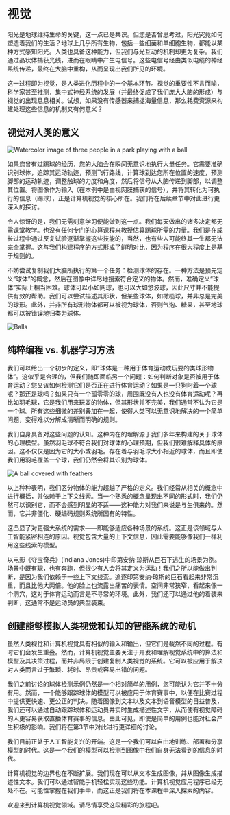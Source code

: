 # 视觉

阳光是地球维持生命的关键，这一点已是共识。但您是否曾思考过，阳光究竟如何塑造着我们的生活？地球上几乎所有生物，包括一些细菌和单细胞生物，都能以某种方式感知阳光。人类也具备这种能力，但我们与光互动的机制却更为复杂。我们通过晶状体捕获光线，进而在眼睛中产生电信号。这些电信号经由类似电缆的神经系统传递，最终在大脑中重构，从而呈现出我们所见的环境。

这一过程即为视觉，是人类进化历程中的一个基本环节。视觉的重要性不言而喻，科学家甚至推测，集中式神经系统的发展（并最终促成了我们庞大大脑的形成）与视觉的出现息息相关。试想，如果没有传感器来捕捉海量信息，那么耗费资源来构建处理这些信息的机制又有何意义？

## 视觉对人类的意义

<div class="flex justify-center">
    <img src="https://huggingface.co/datasets/hf-vision/course-assets/resolve/main/cropped_motivation.png" alt="Watercolor image of three people in a park playing with a ball">
</div>

如果您曾有过踢球的经历，您的大脑会在瞬间无意识地执行大量任务。它需要准确识别球体，追踪其运动轨迹，预测飞行路线，计算球到达您所在位置的速度，预测脚部的运动轨迹，调整触球的力度和角度，然后将信号从大脑传递到脚部，以调整其位置。将图像作为输入（在本例中是由视网膜捕获的信号），并将其转化为可执行的信息（踢球），正是计算机视觉的核心所在。我们将在后续章节中对此进行更深入的探讨。

令人惊讶的是，我们无需刻意学习便能做到这一点。我们每天做出的诸多决定都无需课堂教学。也没有任何专门的心算课程来教授估算踢球所需的力量。我们是在成长过程中通过反复试验逐渐掌握这些技能的，当然，也有些人可能终其一生都无法完全掌握。这与我们构建程序的方式形成了鲜明对比，因为程序在很大程度上是基于规则的。

不妨尝试复制我们大脑所执行的第一个任务：检测球体的存在。一种方法是预先定义“球体”的概念，然后在图像中详尽地搜索符合定义的物体。然而，准确定义“球体”实际上相当困难。球体可以小如网球，也可以大如悠波球，因此尺寸并不能提供有效的帮助。我们可以尝试描述其形状，但某些球体，如橄榄球，并非总是完美的球形。此外，并非所有球形物体都可以被视为球体，否则气泡、糖果，甚至地球都可以被错误地归类为球体。

<div class="flex justify-center">
    <img src="https://huggingface.co/datasets/hf-vision/course-assets/resolve/main/balls.png" alt="Balls">
</div>


## 纯粹编程 vs. 机器学习方法
我们可以给出一个初步的定义，即“球体是一种用于体育运动或玩耍的类球形物体”。这似乎是合理的，但我们随即面临另一个问题：如何判断对象是否被用于体育运动？您又该如何检测它们是否正在进行体育运动？如果是一只狗叼着一个球呢？那还是球吗？如果只有一个孤零零的球，周围既没有人也没有体育运动呢？再比如羽毛球，它是我们用来玩耍的物体，但其形状并不完美，我们通常不认为它是一个球。所有这些细微的差别叠加在一起，使得人类可以无意识地解决的一个简单问题，变得难以分解成清晰而明确的规则。

我们自身具备对这些问题的认知。这种内在的理解源于我们多年来构建的关于球体的心理模型。虽然羽毛球不符合我们对球体的心理预期，但我们很难解释具体的原因。这不仅仅是因为它的大小或羽毛。存在着与羽毛球大小相近的球体，而且即使我们用羽毛覆盖一个球，我们仍然会将其识别为球体。

<div class="flex justify-center">
    <img src="https://huggingface.co/datasets/hf-vision/course-assets/resolve/743a2a115b53f258c9e6bc7744534d9e03b8a124/motivation_04.png" alt="A ball covered with feathers">
</div>

以上种种表明，我们区分物体的能力超越了严格的定义。我们经常从相关的概念中进行概括，并依赖于上下文线索。当一个熟悉的概念呈现出不同的形式时，我们仍然可以识别它，而不会感到明显的不适——这种能力对我们来说是与生俱来的。然而，它并非僵化、硬编码规则系统所固有的特性。

这凸显了对更强大系统的需求——即能够适应各种场景的系统。这正是该领域与人工智能紧密相连的原因。视觉包含大量的上下文信息，因此需要能够像我们一样利用这些线索的模型。

以电影《夺宝奇兵》(Indiana Jones)中印第安纳·琼斯从巨石下逃生的场景为例。场景中既有球，也有奔跑，但很少有人会将其定义为运动！我们之所以能做出判断，是因为我们依赖于一些上下文线索。追逐印第安纳·琼斯的巨石看起来非常沉重，而且比他大两倍。他的脸上也流露出痛苦的表情。空间非常狭窄，看起来像一个洞穴，这对于体育运动而言是不寻常的环境。此外，我们还可以通过他的着装来判断，这通常不是运动员的典型装束。

## 创建能够模拟人类视觉和认知的智能系统的动机

虽然人类视觉和计算机视觉具有相似的输入和输出，但它们是截然不同的过程。有时它们会发生重叠。然而，计算机视觉主要关注于开发和理解视觉系统中的算法和模型及其决策过程，而并非局限于创建复制人类视觉的系统。它可以被应用于解决对人类而言过于繁琐、耗时、昂贵或容易出错的问题。

我们之前讨论的球体检测示例仍然是一个相对简单的用例，您可能认为它并不十分有用。然而，一个能够跟踪球体的模型可以被应用于体育赛事中，以便在比赛过程中提供更快速、更公正的判决。随着图像到文本以及文本到语音模型的日益普及，我们还可以通过自动跟踪球体和运动员并实时生成描述性文字，从而使有视觉障碍的人更容易获取直播体育赛事的信息。由此可见，即使是简单的用例也能对社会产生积极的影响。我们将在第3节中对此进行更详细的讨论。

我们目前正处于人工智能复兴的开端。这是一个我们可以自由地训练、部署和分享模型的时代。这是一个我们的模型可以检测到图像中我们自身无法看到的信息的时代。

计算机视觉的边界也在不断扩展。我们现在可以从文本生成图像，并从图像生成描述性文本。我们可以通过智能手机轻松实现这些功能。计算机视觉应用程序已经无处不在。可能性掌握在我们手中，而这正是我们将在本课程中深入探索的内容。

欢迎来到计算机视觉领域。请尽情享受这段精彩的旅程吧。
